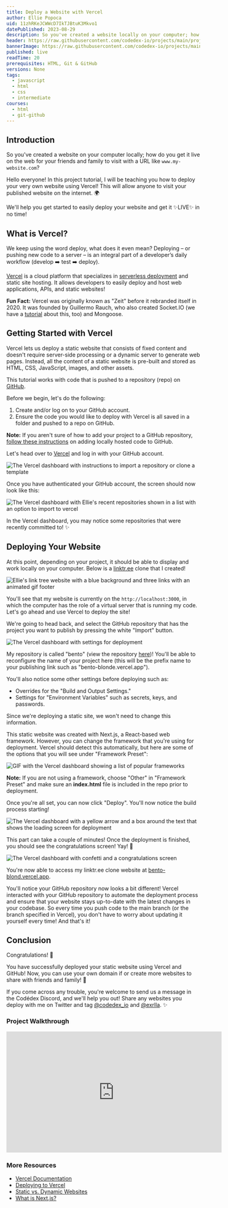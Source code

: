 ```yaml
---
title: Deploy a Website with Vercel
author: Ellie Popoca
uid: 11zhRKeJCWWcD7IkTJBtuK3Mkvo1
datePublished: 2023-08-29
description: So you've created a website locally on your computer; how do you get it live on the web with a URL? In this project tutorial, Ellie will teach you how to deploy your very own website using Vercel.
header: https://raw.githubusercontent.com/codedex-io/projects/main/projects/deploy-a-website-with-vercel/images/seo-header.png
bannerImage: https://raw.githubusercontent.com/codedex-io/projects/main/projects/deploy-a-website-with-vercel/images/header.png
published: live
readTime: 20
prerequisites: HTML, Git & GitHub
versions: None
tags:
  - javascript
  - html
  - css
  - intermediate
courses:
  - html
  - git-github
---
```


## Introduction

So you've created a website on your computer locally; how do you get it live on the web for your friends and family to visit with a URL like `www.my-website.com`?

Hello everyone! In this project tutorial, I will be teaching you how to deploy your very own website using Vercel! This will allow anyone to visit your published website on the internet. 🌍

We'll help you get started to easily deploy your website and get it ✨LIVE✨ in no time!

## What is Vercel?

We keep using the word deploy, what does it even mean? Deploying – or pushing new code to a server – is an integral part of a developer’s daily workflow (develop ➡️ test ➡️ deploy).

[Vercel](https://www.vercel.com) is a cloud platform that specializes in [serverless deployment](https://www.redhat.com/en/topics/cloud-native-apps/what-is-serverless) and static site hosting. It allows developers to easily deploy and host web applications, APIs, and static websites!

**Fun Fact:** Vercel was originally known as "Zeit" before it rebranded itself in 2020. It was founded by Guillermo Rauch, who also created Socket.IO (we have a [tutorial](https://www.codedex.io/projects/build-a-chat-app-with-socket-io) about this, too) and Mongoose.

## Getting Started with Vercel

Vercel lets us deploy a static website that consists of fixed content and doesn't require server-side processing or a dynamic server to generate web pages. Instead, all the content of a static website is pre-built and stored as HTML, CSS, JavaScript, images, and other assets.

This tutorial works with code that is pushed to a repository (repo) on [GitHub](https://github.com/).

Before we begin, let's do the following:

1. Create and/or log on to your GitHub account.
2. Ensure the code you would like to deploy with Vercel is all saved in a folder and pushed to a repo on GitHub.

**Note:** If you aren't sure of how to add your project to a GitHub repository, [follow these instructions](https://docs.github.com/en/migrations/importing-source-code/using-the-command-line-to-import-source-code/adding-locally-hosted-code-to-github) on adding locally hosted code to GitHub.

Let's head over to [Vercel](https://vercel.com/) and log in with your GitHub account.

<img
  src="https://raw.githubusercontent.com/codedex-io/projects/main/projects/deploy-a-website-with-vercel/images/vercel-intro.png"
  alt="The Vercel dashboard with instructions to import a repository or clone a template"
/>

Once you have authenticated your GitHub account, the screen should now look like this:

<img
  src="https://raw.githubusercontent.com/codedex-io/projects/main/projects/deploy-a-website-with-vercel/images/vercel-authed.png"
  alt="The Vercel dashboard with Ellie's recent repositories shown in a list with an option to import to vercel"
/>

In the Vercel dashboard, you may notice some repositories that were recently committed to! ✨

## Deploying Your Website

At this point, depending on your project, it should be able to display and work locally on your computer. Below is a [linktr.ee](https://linktr.ee) clone that I created!

<img
  src="https://raw.githubusercontent.com/codedex-io/projects/main/projects/deploy-a-website-with-vercel/images/vercel-pre-app-demo.gif"
  alt="Ellie's link tree website with a blue background and three links with an animated gif footer"
/>

You'll see that my website is currently on the `http://localhost:3000`, in which the computer has the role of a virtual server that is running my code. Let's go ahead and use Vercel to deploy the site!

We're going to head back, and select the GitHub repository that has the project you want to publish by pressing the white "Import" button.

<img
  src="https://raw.githubusercontent.com/codedex-io/projects/main/projects/deploy-a-website-with-vercel/images/vercel-pre-deploy.png"
  alt="The Vercel dashboard with settings for deployment"
/>

My repository is called "bento" (view the repository [here](https://github.com/exrlla/bento))! You'll be able to reconfigure the name of your project here (this will be the prefix name to your publishing link such as "bento-blonde.vercel.app").

You'll also notice some other settings before deploying such as:

- Overrides for the "Build and Output Settings."
- Settings for "Environment Variables" such as secrets, keys, and passwords.

Since we're deploying a static site, we won't need to change this information.

This static website was created with Next.js, a React-based web framework. However, you can change the framework that you're using for deployment. Vercel should detect this automatically, but here are some of the options that you will see under "Framework Preset":

<img
  src="https://raw.githubusercontent.com/codedex-io/projects/main/projects/deploy-a-website-with-vercel/images/vercel-fw-demo.gif"
  alt="GIF with the Vercel dashboard showing a list of popular frameworks"
/>

**Note:** If you are not using a framework, choose "Other" in "Framework Preset" and make sure an **index.html** file is included in the repo prior to deployment.

Once you're all set, you can now click "Deploy". You'll now notice the build process starting!

<img
  src="https://raw.githubusercontent.com/codedex-io/projects/main/projects/deploy-a-website-with-vercel/images/vercel-loading.png"
  alt="The Vercel dashboard with a yellow arrow and a box around the text that shows the loading screen for deployment"
/>

This part can take a couple of minutes! Once the deployment is finished, you should see the congratulations screen! Yay! 🎉

<img
  src="https://raw.githubusercontent.com/codedex-io/projects/main/projects/deploy-a-website-with-vercel/images/vercel-congrats.png"
  alt="The Vercel dashboard with confetti and a congratulations screen"
/>

You're now able to access my linktr.ee clone website at [bento-blond.vercel.app](https://bento-blond.vercel.app/).

You'll notice your GitHub repository now looks a bit different! Vercel interacted with your GitHub repository to automate the deployment process and ensure that your website stays up-to-date with the latest changes in your codebase. So every time you push code to the main branch (or the branch specified in Vercel), you don't have to worry about updating it yourself every time! And that's it!

## Conclusion

Congratulations! 🎊

You have successfully deployed your static website using Vercel and GitHub! Now, you can use your own domain if or create more websites to share with friends and family! 👯

If you come across any trouble, you're welcome to send us a message in the Codédex Discord, and we'll help you out! Share any websites you deploy with me on Twitter and tag [@codedex_io](https://www.twitter.com/codedex_io) and [@exrlla](https://www.twitter.com/exrlla). ✨

### Project Walkthrough

<iframe
  width="560"
  height="315"
  src="https://www.youtube.com/embed/EGByNys0gko?si=Cq_Gnvp2Wl9v3Bjd"
  title="YouTube video player"
  frameborder="0"
  allow="accelerometer; autoplay; clipboard-write; encrypted-media; gyroscope; picture-in-picture; web-share"
  referrerpolicy="strict-origin-when-cross-origin"
  allowfullscreen
></iframe>

### More Resources

- [Vercel Documentation](https://vercel.com/docs)
- [Deploying to Vercel](https://vercel.com/docs/concepts/deployments/overview)
- [Static vs. Dynamic Websites](https://www.wix.com/blog/static-vs-dynamic-website#:~:text=The%20key%20difference%20between%20static,to%20change%20with%20the%20user.)
- [What is Next.js?](https://nextjs.org/learn/foundations/about-nextjs/what-is-nextjs)

